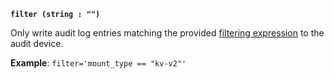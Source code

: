 <a id="audit-filter" />

**`filter (string : "")`** <EnterpriseAlert inline="true" />

Only write audit log entries matching the provided
[filtering expression](/vault/docs/enterprise/audit/filtering) to the audit
device.

**Example**: `filter='mount_type == "kv-v2"'`

